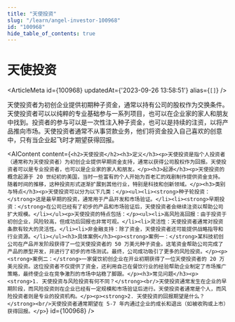 ```yaml
---
title: "天使投资"
slug: "/learn/angel-investor-100968"
id: "100968"
hide_table_of_contents: true
---
```



# 天使投资

<ArticleMeta id={100968} updatedAt={'2023-09-26 13:58:51'} alias={`[]`} />
<div className='border-solid border-b border-t-0 my-4 border-[var(--ifm-color-gray-300)]' />

天使投资者为初创企业提供初期种子资金，通常以持有公司的股权作为交换条件。天使投资者可以以纯粹的专业基础参与一系列项目，也可以在企业家的家人和朋友中找到。投资者的参与可以是一次性注入种子资金，也可以是持续的注资，以将产品推向市场。天使投资者通常不从事贷款业务，他们将资金投入自己喜欢的创意中，只有当企业起飞时才期望获得回报。

<AIContent content={`<h2>天使投资</h2><h3>定义</h3><p>天使投资是指个人投资者（通常称为天使投资者）为初创企业提供早期资金支持，通常以获得公司股权作为回报。天使投资者可以是专业投资者，也可以是企业家的家人和朋友。</p><h3>起源</h3><p>天使投资的概念起源于 20 世纪初的美国，当时一些富有的个人开始为百老汇的戏剧制作提供资金支持。随着时间的推移，这种投资形式逐渐扩展到其他行业，特别是科技和创新领域。</p><h3>类别与特点</h3><p>天使投资可以分为以下几类：</p><ul><li><strong>种子轮投资：</strong>这是最早期的投资，通常用于产品开发和市场验证。</li><li><strong>早期投资：</strong>在公司已经有了初步的产品和市场验证后，天使投资者会继续注资以帮助公司扩大规模。</li></ul><p>天使投资的特点包括：</p><ul><li>高风险高回报：由于投资于初创企业，风险较高，但成功后回报也非常可观。</li><li>灵活性：天使投资者通常对投资条款有较大的灵活性。</li><li>非金融支持：除了资金，天使投资者还可能提供战略指导和行业资源。</li></ul><h3>具体案例</h3><p><strong>案例一：</strong>某科技初创公司在产品开发阶段获得了一位天使投资者的 50 万美元种子资金。这笔资金帮助公司完成了产品的原型开发，并进行了初步的市场测试。最终，公司成功吸引了更多的风险投资。</p><p><strong>案例二：</strong>一家餐饮初创企业在开业初期获得了一位天使投资者的 20 万美元投资。这位投资者不仅提供了资金，还利用自己在餐饮行业的经验帮助企业制定了市场推广策略，最终使企业在竞争激烈的市场中站稳了脚跟。</p><h3>常见问题</h3><p><strong>1. 天使投资与风险投资有何不同？</strong><br/>天使投资通常发生在企业的早期阶段，而风险投资则在企业已经有一定规模和市场验证后进行。天使投资者通常是个人，而风险投资者则是专业的投资机构。</p><p><strong>2. 天使投资的回报期望是什么？</strong><br/>天使投资者通常期望在 5-7 年内通过企业的成长和退出（如被收购或上市）获得回报。</p>`} id={100968} />
